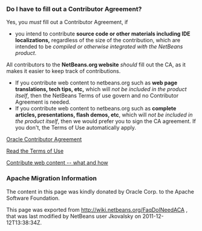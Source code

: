 <!--

    Licensed to the Apache Software Foundation (ASF) under one
    or more contributor license agreements.  See the NOTICE file
    distributed with this work for additional information
    regarding copyright ownership.  The ASF licenses this file
    to you under the Apache License, Version 2.0 (the
    "License"); you may not use this file except in compliance
    with the License.  You may obtain a copy of the License at

      http://www.apache.org/licenses/LICENSE-2.0

    Unless required by applicable law or agreed to in writing,
    software distributed under the License is distributed on an
    "AS IS" BASIS, WITHOUT WARRANTIES OR CONDITIONS OF ANY
    KIND, either express or implied.  See the License for the
    specific language governing permissions and limitations
    under the License.

-->

===Do I have to fill out a Contributor Agreement?===

Yes, you ''must'' fill out a Contributor Agreement, if
* you intend to contribute '''source code or other materials including IDE localizations,''' regardless of the size of the contribution, which are intended to be ''compiled or otherwise integrated with the NetBeans product''. 

All contributors to the '''NetBeans.org website''' ''should'' fill out the CA, as it makes it easier to keep track of contributions. 
* If you contribute web content to netbeans.org such as '''web page translations, tech tips, etc,''' which will ''not be included in the product itself'', then the NetBeans Terms of use govern and no Contributor Agreement is needed. 
* If you contribute web content to netbeans.org such as '''complete articles, presentations, flash demos, etc''', which will ''not be included in the product itself'', then we would prefer you to sign the CA agreement. If you don't, the Terms of Use automatically apply.

[http://oss.oracle.com/oca.pdf Oracle Contributor Agreement]

[http://www.netbeans.org/about/legal/terms-of-use.html Read the Terms of Use]

[http://www.netbeans.org/community/contribute/web-content.html Contribute web content -- what and how]

===Apache Migration Information===

The content in this page was kindly donated by Oracle Corp. to the
Apache Software Foundation.

This page was exported from http://wiki.netbeans.org/FaqDoINeedACA , 
that was last modified by NetBeans user Jkovalsky 
on 2011-12-12T13:38:34Z.

